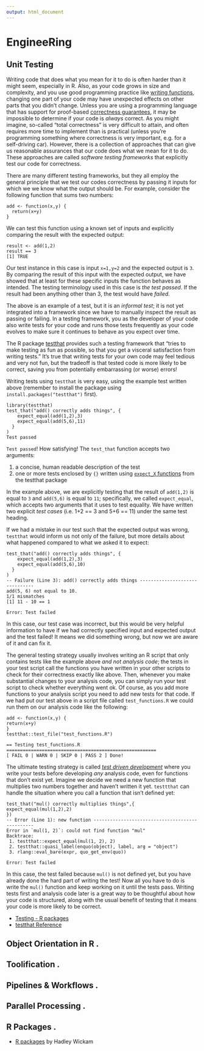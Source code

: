 ```yaml
---
output: html_document
---
```


# EngineeRing



## Unit Testing

Writing code that does what you mean for it to do is often harder than it might
seem, especially in R. Also, as your code grows in size and complexity, and you
use good programming practice like [writing functions](#prog-functions),
changing one part of your code may have unexpected effects on other parts that
you didn't change. Unless you are using a programming language that has support
for proof-based [correctness
guarantees](https://en.wikipedia.org/wiki/Correctness_(computer_science)), it
may be impossible to determine if your code is *always* correct. As you might
imagine, so-called "total correctness" is very difficult to attain, and often
requires more time to implement than is practical (unless you're programming
something where correctness is very important, e.g. for a self-driving car).
However, there is a collection of approaches that can give us reasonable
assurances that our code does what we mean for it to do. These approaches are
called *software testing frameworks* that explicitly test our code for
correctness.

There are many different testing frameworks, but they all employ the general
principle that we test our codes correctness by passing it inputs for which we
we know what the output should be. For example, consider the following function
that sums two numbers:

```
add <- function(x,y) {
  return(x+y)
}
```

We can test this function using a known set of inputs and explicitly comparing
the result with the expected output:

```
result <- add(1,2)
result == 3
[1] TRUE
```

Our test instance in this case is input `x=1,y=2` and the expected output is
`3`. By comparing the result of this input with the expected output, we have
showed that at least for these specific inputs the function behaves as intended.
The testing terminology used in this case is *the test passed*. If the result
had been anything other than 3, the test would have *failed*.

The above is an example of a test, but it is an *informal test*; it is not yet
integrated into a framework since we have to manually inspect the result as
passing or failing. In a testing framework, you as the developer of your code
also write tests for your code and runs those tests frequently as your code
evolves to make sure it continues to behave as you expect over time.

The R package [testthat](https://testthat.r-lib.org/) provides such a testing
framework that "tries to make testing as fun as possible, so that you get a
visceral satisfaction from writing tests." It's true that writing tests for your
own code may feel tedious and very not fun, but the tradeoff is that tested code
is more likely to be correct, saving you from potentially embarrassing (or
worse) errors!

Writing tests using `testthat` is very easy, using the example test written
above (remember to install the package using `install.packages("testthat")`
first).

```
library(testthat)
test_that("add() correctly adds things", {
    expect_equal(add(1,2),3)
    expect_equal(add(5,6),11)
  }
)
Test passed
```

`Test passed`! How satisfying! The `test_that` function accepts two arguments:

1. a concise, human readable description of the test
2. one or more tests enclosed by `{}` written using [`expect_X`
  functions](https://testthat.r-lib.org/reference/index.html) from the testthat
  package

In the example above, we are explicitly testing that the result of `add(1,2)` is
equal to `3` and `add(5,6)` is equal to `11`; specifically, we called
`expect_equal`, which accepts two arguments that it uses to test equality. We
have written two explicit *test cases* (i.e. 1+2 == 3 and 5+6 == 11) under the
same test heading.

If we had a mistake in our test such that the expected output was wrong,
`testthat` would inform us not only of the failure, but more details about what
happened compared to what we asked it to expect:

```
test_that("add() correctly adds things", {
    expect_equal(add(1,2),3)
    expect_equal(add(5,6),10)
  }
)
-- Failure (Line 3): add() correctly adds things -------------------------------
add(5, 6) not equal to 10.
1/1 mismatches
[1] 11 - 10 == 1

Error: Test failed
```

In this case, our test case was incorrect, but this would be very helpful
information to have if we had correctly specified input and expected output and
the test failed! It means we did something wrong, but now we are aware of it and
can fix it.

The general testing strategy usually involves writing an R script that only
contains tests like the example above *and not analysis code*; the tests
in your test script call the functions you have written in your other scripts
to check for their correctness exactly like above. Then, whenever you make
substantial changes to your analysis code, you can simply run your test script
to check whether everything went ok. Of course, as you add more functions to
your analysis script you need to add new tests for that code. If we had put our
test above in a script file called `test_functions.R` we could run them on our
analysis code like the following:

```
add <- function(x,y) {
return(x+y)
}
testthat::test_file("test_functions.R")

== Testing test_functions.R =======================================================
[ FAIL 0 | WARN 0 | SKIP 0 | PASS 2 ] Done!
```

::: {.box .note}
The ultimate testing strategy is called [*test driven
development*](https://en.wikipedia.org/wiki/Test-driven_development) where you
write your tests before developing *any* analysis code, even for functions that
don't exist yet. Imagine we decide we need a new function that multiplies two
numbers together and haven't written it yet. `testtthat` can handle the
situation where you call a function that isn't defined yet:

```
test_that("mul() correctly multiplies things",{
expect_equal(mul(1,2),2)
})
-- Error (Line 1): new function ------------------------------------------------
Error in `mul(1, 2)`: could not find function "mul"
Backtrace:
 1. testthat::expect_equal(mul(1, 2), 2)
 2. testthat::quasi_label(enquo(object), label, arg = "object")
 3. rlang::eval_bare(expr, quo_get_env(quo))

Error: Test failed
```

In this case, the test failed because `mul()` is not defined yet, but you have
already done the hard part of writing the test! Now all you have to do is write
the `mul()` function and keep working on it until the tests pass. Writing tests
first and analysis code later is a great way to be thoughtful about how your
code is structured, along with the usual benefit of testing that it means your
code is more likely to be correct.
:::

::: {.box .readmore}
* [Testing - R packages](https://r-pkgs.org/tests.html)
* [testthat Reference](https://testthat.r-lib.org/reference/index.html)
:::

## Object Orientation in R .

## Toolification .

## Pipelines & Workflows .

## Parallel Processing .

## R Packages .

::: {.box .readmore}
* [R packages](https://r-pkgs.org/index.html) by Hadley Wickam
:::
